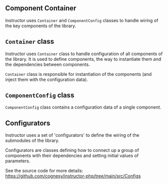 ## Component Container

Instructor uses `Container` and `ComponentConfig` classes to handle
wiring of the key components of the library.


## `Container` class

Instructor uses `Container` class to handle configuration of all
components of the library. It is used to define components, the way to
instantiate them and the dependencies between components.

`Container` class is responsible for instantiation of the components
(and inject them with the configuration data).



## `ComponentConfig` class

`ComponentConfig` class contains a configuration data of a single component.



## Configurators

Instructor uses a set of 'configurators' to define the wiring of the
submodules of the library.

Configurators are classes defining how to connect up a group of components
with their dependencies and setting initial values of parameters.

See the source code for more details:
https://github.com/cognesy/instructor-php/tree/main/src/Configs
